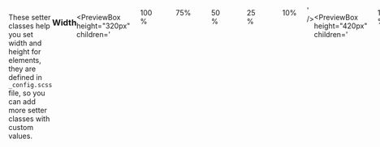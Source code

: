 ```yaml
---
title: Width & height setters
sidebar_position: 6
---
```



These setter classes help you set width and height for elements, they are defined in `_config.scss` file, so you can add more setter classes with custom values.

### Width

<PreviewBox
	height="320px"
	children='
<!DOCTYPE html>
<html lang="en">
	<head>
		<meta charset="UTF-8" />
		<meta http-equiv="X-UA-Compatible" content="IE=edge" />
		<meta name="viewport" content="width=device-width, initial-scale=1.0" />
		<link rel="stylesheet" href="https://raw.githack.com/amir2mi/FlatifyCSS/master/dist/css/flatify-min.css" />
		<title>Width setters</title>
        <style>
            .my-box{
                height: 30px;
                padding: 5px 10px;
                margin: 20px 0;
                border-radius: 12px;
            }
        </style>
	</head>
	<body>
        <div class="my-box style-blue width-100p">100%</div>
        <div class="my-box style-green width-75p">75%</div>
        <div class="my-box style-purple width-50p">50%</div>
        <div class="my-box style-orange width-25p">25%</div>
        <div class="my-box style-red width-10p">10%</div>
    </body>

</html>
'
/>

```html title="index.html"
<div class="my-box style-blue width-100p">100%</div>
<div class="my-box style-green width-75p">75%</div>
<div class="my-box style-purple width-50p">50%</div>
<div class="my-box style-orange width-25p">25%</div>
<div class="my-box style-red width-10p">10%</div>
```

```css title="style.css"
.my-box {
	height: 30px;
	padding: 5px 10px;
	margin: 20px 0;
	border-radius: 12px;
}
```

<PreviewBox
	height="420px"
	children='
<!DOCTYPE html>
<html lang="en">
	<head>
		<meta charset="UTF-8" />
		<meta http-equiv="X-UA-Compatible" content="IE=edge" />
		<meta name="viewport" content="width=device-width, initial-scale=1.0" />
		<link rel="stylesheet" href="https://raw.githack.com/amir2mi/FlatifyCSS/master/dist/css/flatify-min.css" />
		<title>Height setters</title>
        <style>
            .my-box{
                width: 30px;
                padding: 5px 10px;
                margin: 0 10px;
                border-radius: 12px;
				writing-mode: sideways-rl;
            }
        </style>
	</head>
	<body style="height: 100vh; display: flex">
        <div class="my-box style-blue height-100p">100%</div>
        <div class="my-box style-green height-75p">75%</div>
        <div class="my-box style-purple height-50p">50%</div>
        <div class="my-box style-orange height-25p">25%</div>
        <div class="my-box style-red height-10p">10%</div>
    </body>

</html>
'
/>

```html title="index.html"
<div class="my-box style-blue width-100p">100%</div>
<div class="my-box style-green width-75p">75%</div>
<div class="my-box style-purple width-50p">50%</div>
<div class="my-box style-orange width-25p">25%</div>
<div class="my-box style-red width-10p">10%</div>
```

```css title="style.css"
.my-box {
	width: 30px;
	padding: 5px 10px;
	margin: 0 10px;
	border-radius: 12px;
	writing-mode: sideways-rl;
}
```

Width predefined classes:  
`width-0p`  
`width-10p`  
`width-15p`  
`width-25p`  
`width-30p`  
`width-50p`  
`width-60p`  
`width-75p`  
`width-90p`  
`width-95p`  
`width-100p`

Height predefined classes:  
`height-0p`  
`height-10p`  
`height-15p`  
`height-25p`  
`height-30p`  
`height-50p`  
`height-60p`  
`height-75p`  
`height-90p`  
`height-95p`  
`height-100p`

:::info Custom helper classes
Note that these classes can be customized in `_config.scss` file, there are two variable called `$WIDTH_LIST` and `$HEIGHT_LIST`, all classes are generated from this list.
So it is possible to create customized helper classes for width and height simply!
:::

```scss {15,16,33,34} title="_config.scss"
// This list will be converted to helper classes.
// .width-[]
$WIDTH_LIST: (
	0p: 0,
	10p: 10%,
	15p: 15%,
	25p: 25%,
	30p: 30%,
	50p: 50%,
	60p: 60%,
	75p: 75%,
	90p: 90%,
	95p: 95%,
	100p: 100%,
	50-pixels: 50px,
	5-em: 5em,
);

// This list will be converted to helper classes.
// .height-[]
$HEIGHT_LIST: (
	0p: 0,
	10p: 10%,
	15p: 15%,
	25p: 25%,
	30p: 30%,
	50p: 50%,
	60p: 60%,
	75p: 75%,
	90p: 90%,
	95p: 95%,
	100p: 100%,
	50-pixels: 50px,
	5-em: 5em,
);
```
